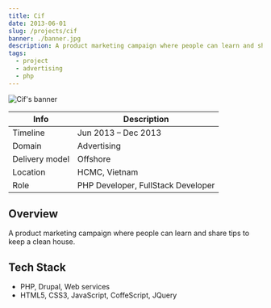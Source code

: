 ```yaml
---
title: Cif
date: 2013-06-01
slug: /projects/cif
banner: ./banner.jpg
description: A product marketing campaign where people can learn and share tips to keep a clean house.
tags:
  - project
  - advertising
  - php
---
```


![Cif's banner](./banner.jpg)

| Info           | Description                        |
| -------------- | ---------------------------------- |
| Timeline       | Jun 2013 – Dec 2013                |
| Domain         | Advertising                        |
| Delivery model | Offshore                           |
| Location       | HCMC, Vietnam                      |
| Role           | PHP Developer, FullStack Developer |

## Overview

A product marketing campaign where people can learn and share tips to keep a clean house.

## Tech Stack

- PHP, Drupal, Web services
- HTML5, CSS3, JavaScript, CoffeScript, JQuery

